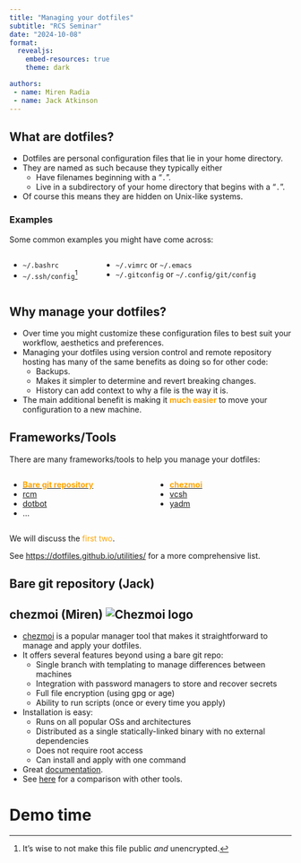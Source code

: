 ```yaml
---
title: "Managing your dotfiles"
subtitle: "RCS Seminar"
date: "2024-10-08"
format:
  revealjs:
    embed-resources: true
    theme: dark

authors:
 - name: Miren Radia
 - name: Jack Atkinson
---
```

## What are dotfiles? {.smaller}

* Dotfiles are personal configuration files that lie in your home directory.
* They are named as such because they typically either
  * Have filenames beginning with a "`.`".
  * Live in a subdirectory of your home directory that begins with a "`.`".
* Of course this means they are hidden on Unix-like systems.

### Examples {.smaller}

Some common examples you might have come across:

:::: {.columns}

::: {.column width="30%"}
* `~/.bashrc`
* `~/.ssh/config`[^*]
:::

::: {.column width="70%"}
* `~/.vimrc` or `~/.emacs`
* `~/.gitconfig` or `~/.config/git/config`
:::

::::

[^*]: It's wise to not make this file public _and_ unencrypted.

## Why manage your dotfiles?

* Over time you might customize these configuration files to best suit your
workflow, aesthetics and preferences.
* Managing your dotfiles using version control and remote repository hosting
has many of the same benefits as doing so for other code:
  * Backups.
  * Makes it simpler to determine and revert breaking changes.
  * History can add context to why a file is the way it is.
* The main additional benefit is making it [**much
  easier**]{style="color:orange;"} to move your configuration to a new machine.

## Frameworks/Tools

There are many frameworks/tools to help you manage your dotfiles:

:::: {.columns}

::: {.column width="50%"}
* [[**Bare git repository**]{style="color:orange;"}](https://www.atlassian.com/git/tutorials/dotfiles)
* [rcm](https://github.com/thoughtbot/rcm)
* [dotbot](https://github.com/anishathalye/dotbot)
* ...
:::

::: {.column width="50%"}
* [[**chezmoi**]{style="color:orange;"}](https://www.chezmoi.io/)
* [vcsh](https://github.com/RichiH/vcsh)
* [yadm](https://yadm.io/)
:::

::::

We will discuss the [first two]{style="color:orange;"}.

See
[https://dotfiles.github.io/utilities/](https://dotfiles.github.io/utilities/)
for a more comprehensive list.

## Bare git repository (Jack)

## chezmoi (Miren) ![Chezmoi logo](https://www.chezmoi.io/logo.svg) {.smaller}

* [chezmoi](https://www.chezmoi.io/) is a popular manager tool that
makes it straightforward to manage and apply your dotfiles.
* It offers several features beyond using a bare git repo:
  * Single branch with templating to manage differences between
  machines
  * Integration with password managers to store and recover secrets
  * Full file encryption (using gpg or age)
  * Ability to run scripts (once or every time you apply)
* Installation is easy:
  * Runs on all popular OSs and architectures
  * Distributed as a single statically-linked binary with no external
  dependencies
  * Does not require root access
  * Can install and apply with one command
* Great [documentation](https://www.chezmoi.io/user-guide/command-overview/).
* See [here](https://www.chezmoi.io/comparison-table/) for a comparison with
other tools.

# Demo time
